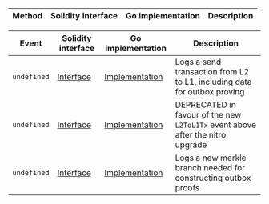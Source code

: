 <table>
  <thead>
    <tr>
      <th>Method</th>
      <th>Solidity interface</th>
      <th>Go implementation</th>
      <th>Description</th>
    </tr>
  </thead>
  <tbody></tbody>
</table>
<table>
  <thead>
    <tr>
      <th>Event</th>
      <th>Solidity interface</th>
      <th>Go implementation</th>
      <th>Description</th>
    </tr>
  </thead>
  <tbody>
    <tr>
      <td>
        <code>undefined</code>
      </td>
      <td>
        <a
          href="https://github.com/OffchainLabs/nitro-precompile-interfaces/blob/mainArbSys.sol#Lundefined"
          target="_blank"
        >
          Interface
        </a>
      </td>
      <td>
        <a
          href="https://github.com/OffchainLabs/nitro/blob/v3.6.5/precompiles/ArbSys.go#Lundefined"
          target="_blank"
        >
          Implementation
        </a>
      </td>
      <td>Logs a send transaction from L2 to L1, including data for outbox proving</td>
    </tr>
    <tr>
      <td>
        <code>undefined</code>
      </td>
      <td>
        <a
          href="https://github.com/OffchainLabs/nitro-precompile-interfaces/blob/mainArbSys.sol#Lundefined"
          target="_blank"
        >
          Interface
        </a>
      </td>
      <td>
        <a
          href="https://github.com/OffchainLabs/nitro/blob/v3.6.5/precompiles/ArbSys.go#Lundefined"
          target="_blank"
        >
          Implementation
        </a>
      </td>
      <td>
        DEPRECATED in favour of the new <code>L2ToL1Tx</code> event above after the nitro upgrade
      </td>
    </tr>
    <tr>
      <td>
        <code>undefined</code>
      </td>
      <td>
        <a
          href="https://github.com/OffchainLabs/nitro-precompile-interfaces/blob/mainArbSys.sol#Lundefined"
          target="_blank"
        >
          Interface
        </a>
      </td>
      <td>
        <a
          href="https://github.com/OffchainLabs/nitro/blob/v3.6.5/precompiles/ArbSys.go#Lundefined"
          target="_blank"
        >
          Implementation
        </a>
      </td>
      <td>Logs a new merkle branch needed for constructing outbox proofs</td>
    </tr>
  </tbody>
</table>
